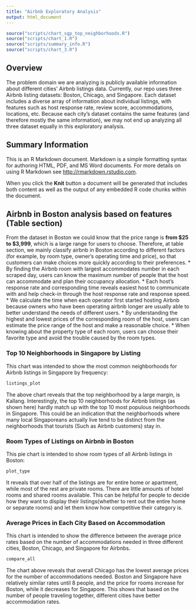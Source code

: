 ```yaml
---
title: "Airbnb Exploratory Analysis"
output: html_document
---
```


```r
source("scripts/chart_sgp_top_neighborhoods.R")
source("scripts/chart_1.R")
source("scripts/summary_info.R")
source("scripts/chart_3.R")
```


## Overview
The problem domain we are analyzing is publicly available information about different cities' Airbnb listings data. Currently, our repo uses three Airbnb listing datasets: Boston, Chicago, and Singapore. Each dataset includes a diverse array of information about individual listings, with features such as host response rate, review score, accommodations, locations, etc. Because each city's dataset contains the same features (and therefore mostly the same information), we may not end up analyzing all three dataset equally in this exploratory analysis.


## Summary Information
This is an R Markdown document. Markdown is a simple formatting syntax for authoring HTML, PDF, and MS Word documents. For more details on using R Markdown see <http://rmarkdown.rstudio.com>.

When you click the **Knit** button a document will be generated that includes both content as well as the output of any embedded R code chunks within the document.


## Airbnb in Boston analysis based on features (Table section)

From the dataset in Boston we could know that the price range is **from $25 to $3,999**, which is a large range for users to choose. Therefore, at table section, we mainly classify airbnb in Boston according to different factors (for example, by room type, owner's operating time and price), so that customers can make choices more quickly according to their preferences.
* By finding the Airbnb room with largest accommodates number in each scraped day, users can know the maximum number of people that the host can accommodate and plan their occupancy allocation.
* Each host's response rate and corresponding time reveals easiest host to communicate with and help check-in through the host response rate and response speed.
* We calculate the time when each operator first started hosting Airbnb because owners who have been operating airbnb longer are usually able to better understand the needs of different users.
* By understanding the highest and lowest prices of the corresponding room of the host, users can estimate the price range of the host and make a reasonable choice.
* When knowing about the property type of each room, users can choose their favorite type and avoid the trouble caused by the room types.


### Top 10 Neighborhoods in Singapore by Listing
This chart was intended to show the most common neighborhoods for Airbnb listings in Singapore by frequency:

```r
listings_plot
```

The above chart reveals that the top neighborhood by a large margin, is Kallang. Interestingly, the top 10 neighborhoods for Airbnb listings (as shown here) hardly match up with the top 10 most populous neighborhoods in Singapore. This could be an indication that the neighborhoods where many local Singaporeans actually live tend to be distinct from the neighborhoods that tourists (Such as Airbnb customers) stay in.


### Room Types of Listings on Airbnb in Boston
This pie chart is intended to show room types of all Airbnb listings in Boston: 

```r
plot_type
```

It reveals that over half of the listings are for entire home or apartment, while most of the rest are private rooms. There are little amounts of hotel rooms and shared rooms available. This can be helpful for people to decide how they want to display their listings(whether to rent out the entire home or separate rooms) and let them know how competitive their category is. 

### Average Prices in Each City Based on Accommodation
This chart is intended to show the difference between the average price rates based on the number of accommodations needed in three different cities, Boston, Chicago, and Singapore for Airbnbs. 

```r
compare_all
```

The chart above reveals that overall Chicago has the lowest average prices for the number of accommodations needed. Boston and Singapore have relatively similar rates until 8 people, and the price for rooms increase for Boston, while it decreases for Singapore. This shows that based on the number of people traveling together, different cities have better accommodation rates. 


